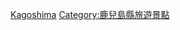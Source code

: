 {{日本行政區劃分類導航|溫泉}}
{{Commons category|Hot springs of Kagoshima prefecture}}

[[Category:日本各都道府縣溫泉|Kagoshima]]
[[Category:鹿兒島縣旅遊景點|Category:鹿兒島縣旅遊景點]]